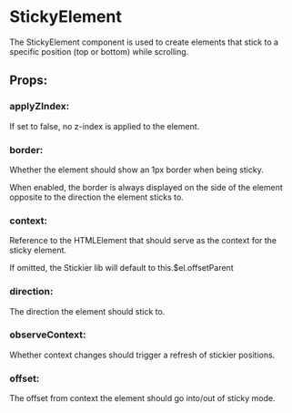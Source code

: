 
<Meta
    title="Components/StickyElement"
    component={DpStickyElement}
/>

# StickyElement

The StickyElement component is used to create elements that stick to a specific position (top or bottom) while scrolling.

## Props:

### applyZIndex:

If set to false, no z-index is applied to the element.


### border:

Whether the element should show an 1px border when being sticky.

When enabled, the border is always displayed on the side of the
element opposite to the direction the element sticks to.

### context:

Reference to the HTMLElement that should serve as the context for the sticky element.

If omitted, the Stickier lib will default to this.$el.offsetParent

### direction:

The direction the element should stick to.

### observeContext:

Whether context changes should trigger a refresh of stickier positions.

### offset:

The offset from context the element should go into/out of sticky mode.
